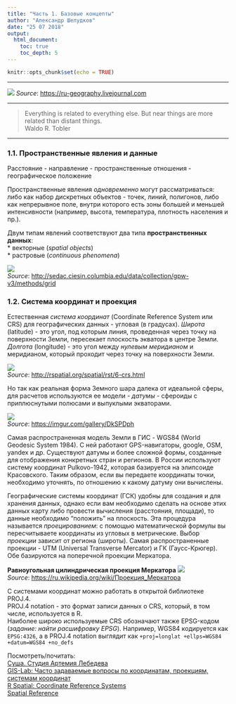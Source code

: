 ```yaml
---
title: "Часть 1. Базовые концепты"
author: "Александр Шелудков"
date: "25 07 2018"
output: 
  html_document:
    toc: true
    toc_depth: 5
---
```


```r
knitr::opts_chunk$set(echo = TRUE)
```

***
![](resources/new-simplified-map-of-london.jpg)
*Source*: <https://ru-geography.livejournal.com>

***

> Everything is related to everything else. But near things are more related than distant things.  
> Waldo R. Tobler

***

### 1.1. Пространственные явления и данные

Расстояние - направление - пространственные отношения - географическое положение

Пространственные явления *одновременно* могут рассматриваться: либо как набор дискретных объектов - точек, линий, полигонов, либо как непрерывное поле, внутри которого есть зоны большей и меньшей интенсивности (например, высота, температура, плотность населения и пр.).

Двум типам явлений соответствуют два типа **пространственных данных**:  
* векторные (*spatial objects*)  
* растровые (*continuous phenomena*)  

![](resources/grid_prop.gif)  
*Source*: <http://sedac.ciesin.columbia.edu/data/collection/gpw-v3/methods/grid>

### 1.2. Система координат и проекция

Естественная *система координат* (Coordinate Reference System или CRS) для географических данных - угловая (в градусах). *Широта* (latitude) - это угол, под которым линия, проведенная через точку на поверхности Земли, пересекает плоскость экватора в центре Земли. *Долгота* (longitude) - это угол между *нулевым меридианом* и меридианом, который проходит через точку на поверхности Земли.

![](resources/sphere.png)  
*Source*: <http://rspatial.org/spatial/rst/6-crs.html>

Но так как реальная форма Земного шара далека от идеальной сферы, для расчетов используются ее модели - *датумы* - сфероиды с приплюснутыми полюсами и выпуклыми экваторами. 

![](https://i.imgur.com/DkSPDph.gif?1)  
*Source*: <https://imgur.com/gallery/DkSPDph>  

Самая распространенная модель Земли в ГИС - WGS84 (World Geodesic System 1984). С ней работают GPS-навигаторы, google, OSM, yandex и др. Существуют датумы и более сложной формы, созданные для отображения конкретных стран и регионов. В России используют систему координат Pulkovo-1942, которая базируется на элипсоиде Красовского. Таким образом, если вы передаете координаты точки, необходимо уточнять, по отношению к какому датуму они вычислены.

Географические системы координат (ГСК) удобны для создания и для хранения данных, однако если вам необходимо сделать на основе этих данных карту либо провести вычисления (расстояния, площади), то данные необходимо "положить" на плоскость. Эта процедура называется *проецированием*: с помощью математической формулы вы пересчитываете координаты из угловых в метрические. Выбор *проекции* зависит от региона (широты). Самая распространенные проекции - UTM (Universal Transverse Mercator) и ГК (Гаусс-Крюгер). Обе базируются на поперечной проекции Меркатора.  
  
**Равноугольная цилиндрическая проекция Меркатора**
![](resources/Tissot_mercator.png)  
*Source*: <https://ru.wikipedia.org/wiki/Проекция_Меркатора> 

С системами координат можно работать в открытой библиотеке PROJ.4.  
PROJ.4 notation - это формат записи данных о CRS, который, в том числе, используется в R.  
Наиболее широко используемые CRS обозначают также EPSG-кодом (*задание: найти расшифровку EPSG*). Например, WGS84 кодируется как `EPSG:4326`, а в PROJ.4 notation выглядит как `+proj=longlat +ellps=WGS84 +datum=WGS84 +no_defs` 


Посмотреть/почитать:  
[Суша. Студия Артемия Лебедева](https://www.artlebedev.ru/susha/)  
[GIS-Lab: Часто задаваемые вопросы по координатам, проекциям, системам координат](http://gis-lab.info/qa/proj-sk-faq.html)  
[R Spatial: Coordinate Reference Systems](http://rspatial.org/spatial/rst/6-crs.html)  
[Spatial Reference](http://spatialreference.org)